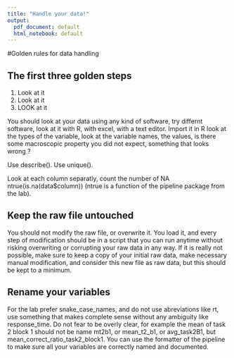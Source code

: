 ```yaml
---
title: "Handle your data!"
output:
  pdf_document: default
  html_notebook: default
---
```


#Golden rules for data handling

## The first three golden steps

1. Look at it
2. Look at it
3. LOOK at it 

You should look at your data using any kind of software, try differnt software, look at it with R, with excel, with a text editor. Import it in R look at the types of the variable, look at the variable names, the values, is there some macroscopic property you did not expect, something that looks wrong ?

Use describe(). Use unique().

Look at each column separatly, count the number of NA ntrue(is.na(data$column)) (ntrue is a function of the pipeline package from the lab).

## Keep the raw file untouched

You should not modify the raw file, or overwrite it. You load it, and every step of modification should be in a script that you can run anytime without risking overwriting or corrupting your raw data in any way. If it is really not possible, make sure to keep a copy of your initial raw data, make necessary manual modification, and consider this new file as raw data, but this should be kept to a minimum.

## Rename your variables

For the lab prefer snake_case_names, and do not use abreviations like rt, use something that makes complete sense without any ambiguity like response_time. Do not fear to be overly clear, for example the mean of task 2 block 1 should not be name mt2b1, or mean_t2_b1, or avg_task2B1, but mean_correct_ratio_task2_block1.
You can use the formatter of the pipeline to make sure all your variables are correctly named and documented.



